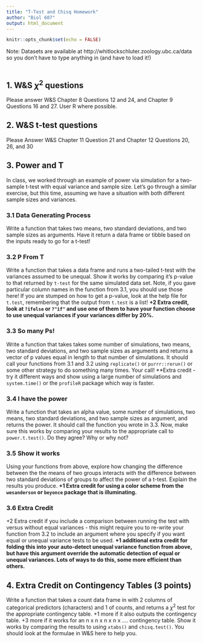 ```yaml
---
title: "T-Test and Chisq Homework"
author: "Biol 607"
output: html_document
---
```


```r
knitr::opts_chunk$set(echo = FALSE)
```

Note: Datasets are available at http://whitlockschluter.zoology.ubc.ca/data so you don't have to type anything in (and have to load it!)  
\

## 1. W&S $\chi^2$ questions
Please answer W&S Chapter 8 Questions 12 and 24, and Chapter 9 Questions 16 and 27. User R where possible.
  
## 2. W&S t-test questions  
Please Answer W&S Chapter 11 Question 21 and Chapter 12 Questions 20,  26, and 30
  
## 3. Power and T

In class, we worked through an example of power via simulation for a two-sample t-test with equal variance and sample size. Let's go through a similar exercise, but this time, assuming we have a situation with both different sample sizes and variances.

### 3.1 Data Generating Process

Write a function that takes two means, two standard deviations, and two sample sizes as arguments. Have it return a data frame or tibble based on the inputs ready to go for a t-test!

### 3.2 P From T

Write a function that takes a data frame and runs a two-tailed t-test with the variances assumed to be unequal. Show it works by comparing it's p-value to that returned by `t-test` for the same simulated data set. Note, if you gave particular column names in the function from 3.1, you should use those here! If you are stumped on how to get a p-value, look at the help file for `t.test`, remembering that the output from `t.test` is a list! **+2 Extra credit, look at `?ifelse` or `?"if"` and use one of them to have your function choose to use unequal variances if your variances differ by 20%.** 


### 3.3 So many Ps!

Write a function that takes takes some number of simulations, two means, two standard deviations, and two sample sizes as arguments and returns a vector of p values equal in length to that number of simulations. It should call your functions from 3.1 and 3.2 using `replicate()` or `purrr::rerun()` or some other strategy to do something many times. Your call! **Extra credit - try it different ways and show using a large number of simulations and `system.time()` or the `profileR` package which way is faster.

### 3.4 I have the power

Write a function that takes an alpha value, some number of simulations, two means, two standard deviations, and two sample sizes as argument, and returns the power. It should call the function you wrote in 3.3. Now, make sure this works by comparing your results to the appropriate call to `power.t.test()`. Do they agree? Why or why not?


### 3.5 Show it works

Using your functions from above, explore how changing the difference between the the means of two groups interacts with the difference between two standard deviations of groups to affect the power of a t-test. Explain the results you produce. **+1 Extra credit for using a color scheme from the `wesanderson` or `beyonce` package that is illuminating.** 

### 3.6 Extra Credit

+2 Extra credit if you include a comparison between running the test with versus without equal variances - this might require you to re-write your function from 3.2 to include an argument where you specify if you want equal or unequal variance tests to be used. **+1 additional extra credit for folding this into your auto-detect unequal variance function from above, but have this argument override the automatic detection of equal or unequal variances. Lots of ways to do this, some more efficient than others.**

## 4. Extra Credit on Contingency Tables (3 points)
Write a function that takes a count data frame in with 2 columns of categorical predictors (characters) and 1 of counts, and returns a $\chi^2$ test for the appropriate contingency table. +1 more if it also outputs the contingency table. +3 more if it works for an n x n x n x n x .... contingency table. Show it works by comparing the results to using `xtabs()` and `chisq.test()`. You should look at the formulae in W&S here to help you.
